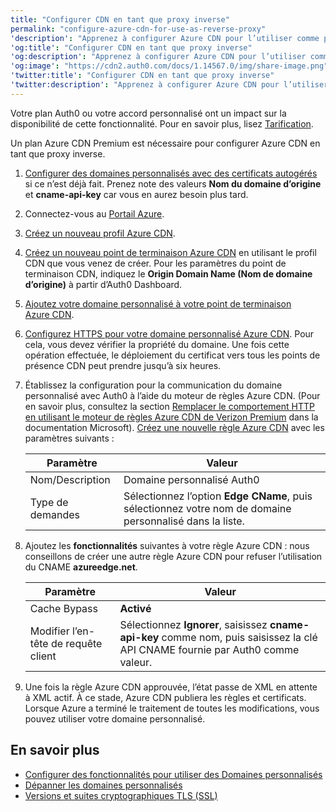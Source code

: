 ---
title: "Configurer CDN en tant que proxy inverse"
permalink: "configure-azure-cdn-for-use-as-reverse-proxy"
'description': "Apprenez à configurer Azure CDN pour l’utiliser comme proxy de domaine personnalisé pour Auth0."
'og:title': "Configurer CDN en tant que proxy inverse"
'og:description': "Apprenez à configurer Azure CDN pour l’utiliser comme proxy de domaine personnalisé pour Auth0."
'og:image': "https://cdn2.auth0.com/docs/1.14567.0/img/share-image.png"
'twitter:title': "Configurer CDN en tant que proxy inverse"
'twitter:description': "Apprenez à configurer Azure CDN pour l’utiliser comme proxy de domaine personnalisé pour Auth0."
---

<Card title="La disponibilité varie selon le plan Auth0">

Votre plan Auth0 ou votre accord personnalisé ont un impact sur la disponibilité de cette fonctionnalité. Pour en savoir plus, lisez [Tarification](https://auth0.com/pricing).

</Card>

Un plan Azure CDN Premium est nécessaire pour configurer Azure CDN en tant que proxy inverse.

1. [Configurer des domaines personnalisés avec des certificats autogérés](/docs/docs/fr-ca/customize/custom-domains/self-managed-certificates) si ce n’est déjà fait. Prenez note des valeurs **Nom du domaine d’origine** et **cname-api-key** car vous en aurez besoin plus tard.
2. Connectez-vous au [Portail Azure](https://portal.azure.com/).
3. [Créez un nouveau profil Azure CDN](https://docs.microsoft.com/en-us/azure/cdn/cdn-create-new-endpoint#create-a-new-cdn-profile).
4. [Créez un nouveau point de terminaison Azure CDN](https://docs.microsoft.com/en-us/azure/cdn/cdn-create-new-endpoint#create-a-new-cdn-endpoint) en utilisant le profil CDN que vous venez de créer. Pour les paramètres du point de terminaison CDN, indiquez le **Origin Domain Name (Nom de domaine d’origine)** à partir d’Auth0 Dashboard.
5. [Ajoutez votre domaine personnalisé à votre point de terminaison Azure CDN](https://docs.microsoft.com/en-us/azure/cdn/cdn-map-content-to-custom-domain).
6. [Configurez HTTPS pour votre domaine personnalisé Azure CDN](https://docs.microsoft.com/en-us/azure/cdn/cdn-custom-ssl?tabs=option-1-default-enable-https-with-a-cdn-managed-certificate). Pour cela, vous devez vérifier la propriété du domaine. Une fois cette opération effectuée, le déploiement du certificat vers tous les points de présence CDN peut prendre jusqu’à six heures.
7. Établissez la configuration pour la communication du domaine personnalisé avec Auth0 à l’aide du moteur de règles Azure CDN. (Pour en savoir plus, consultez la section [Remplacer le comportement HTTP en utilisant le moteur de règles Azure CDN de Verizon Premium](https://docs.microsoft.com/en-us/azure/cdn/cdn-verizon-premium-rules-engine) dans la documentation Microsoft). [Créez une nouvelle règle Azure CDN](https://docs.microsoft.com/en-us/azure/cdn/cdn-verizon-premium-rules-engine#tutorial) avec les paramètres suivants :

   <table class="table"><thead>
   <tr>
   <th>Paramètre</th>
   <th>Valeur</th>
   </tr>
   </thead>
   <tbody>
   <tr>
   <td>Nom/Description</td>
   <td>Domaine personnalisé Auth0</td>
   </tr>
   <tr>
   <td>Type de demandes</td>
   <td>Sélectionnez l’option <strong>Edge CName</strong>, puis sélectionnez votre nom de domaine personnalisé dans la liste.</td>
   </tr>
   </tbody>
   </table>
8. Ajoutez les **fonctionnalités** suivantes à votre règle Azure CDN :
   nous conseillons de créer une autre règle Azure CDN pour refuser l’utilisation du CNAME **azureedge.net**.

   <table class="table"><thead>
   <tr>
   <th>Paramètre</th>
   <th>Valeur</th>
   </tr>
   </thead>
   <tbody>
   <tr>
   <td>Cache Bypass</td>
   <td><strong>Activé</strong></td>
   </tr>
   <tr>
   <td>Modifier l’en-tête de requête client</td>
   <td>Sélectionnez <strong>Ignorer</strong>, saisissez <strong>cname-api-key</strong> comme nom, puis saisissez la clé API CNAME fournie par Auth0 comme valeur.</td>
   </tr>
   </tbody>
   </table>
9. Une fois la règle Azure CDN approuvée, l’état passe de XML en attente à XML actif. À ce stade, Azure CDN publiera les règles et certificats. Lorsque Azure a terminé le traitement de toutes les modifications, vous pouvez utiliser votre domaine personnalisé.

## En savoir plus

* [Configurer des fonctionnalités pour utiliser des Domaines personnalisés](/docs/docs/fr-ca/customize/custom-domains/configure-features-to-use-custom-domains)
* [Dépanner les domaines personnalisés](/docs/docs/fr-ca/troubleshoot/integration-extensibility-issues/troubleshoot-custom-domains)
* [Versions et suites cryptographiques TLS (SSL)](/docs/docs/fr-ca/customize/custom-domains/self-managed-certificates/tls-ssl)